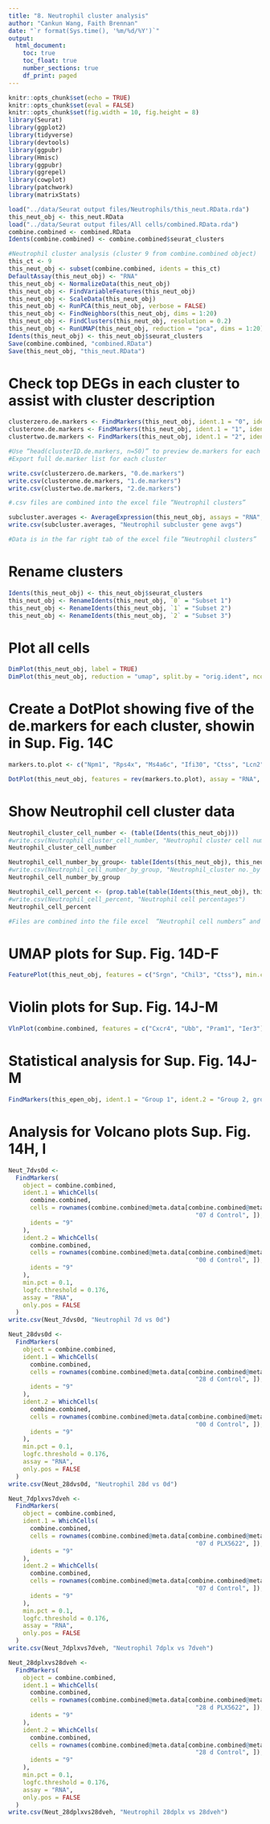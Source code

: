 ```yaml
---
title: "8. Neutrophil cluster analysis"
author: "Cankun Wang, Faith Brennan"
date: "`r format(Sys.time(), '%m/%d/%Y')`"
output: 
  html_document:
    toc: true
    toc_float: true
    number_sections: true
    df_print: paged
---
```


```r
knitr::opts_chunk$set(echo = TRUE)
knitr::opts_chunk$set(eval = FALSE)
knitr::opts_chunk$set(fig.width = 10, fig.height = 8)
library(Seurat)
library(ggplot2)
library(tidyverse)
library(devtools)
library(ggpubr)
library(Hmisc)
library(ggpubr)
library(ggrepel)
library(cowplot)
library(patchwork)
library(matrixStats)

load("../data/Seurat output files/Neutrophils/this_neut.RData.rda")
this_neut_obj <- this_neut.RData 
load("../data/Seurat output files/All cells/combined.RData.rda")
combine.combined <- combined.RData
Idents(combine.combined) <- combine.combined$seurat_clusters
```

```r
#Neutrophil cluster analysis (cluster 9 from combine.combined object)
this_ct <- 9
this_neut_obj <- subset(combine.combined, idents = this_ct)
DefaultAssay(this_neut_obj) <- "RNA"
this_neut_obj <- NormalizeData(this_neut_obj)
this_neut_obj <- FindVariableFeatures(this_neut_obj)
this_neut_obj <- ScaleData(this_neut_obj)
this_neut_obj <- RunPCA(this_neut_obj, verbose = FALSE)
this_neut_obj <- FindNeighbors(this_neut_obj, dims = 1:20)
this_neut_obj <- FindClusters(this_neut_obj, resolution = 0.2)
this_neut_obj <- RunUMAP(this_neut_obj, reduction = "pca", dims = 1:20)
Idents(this_neut_obj) <- this_neut_obj$seurat_clusters
Save(combine.combined, "combined.RData")
Save(this_neut_obj, "this_neut.RData")

```


# Check top DEGs in each cluster to assist with cluster description 

```r
clusterzero.de.markers <- FindMarkers(this_neut_obj, ident.1 = "0", ident.2 = NULL, only.pos = TRUE)
clusterone.de.markers <- FindMarkers(this_neut_obj, ident.1 = "1", ident.2 = NULL, only.pos = TRUE)
clustertwo.de.markers <- FindMarkers(this_neut_obj, ident.1 = "2", ident.2 = NULL, only.pos = TRUE)

#Use “head(clusterID.de.markers, n=50)” to preview de.markers for each ependymal cluster. 
#Export full de.marker list for each cluster

write.csv(clusterzero.de.markers, "0.de.markers")
write.csv(clusterone.de.markers, "1.de.markers")
write.csv(clustertwo.de.markers, "2.de.markers")

#.csv files are combined into the excel file “Neutrophil clusters”

subcluster.averages <- AverageExpression(this_neut_obj, assays = "RNA", "subcluster.averages")
write.csv(subcluster.averages, "Neutrophil subcluster gene avgs")

#Data is in the far right tab of the excel file “Neutrophil clusters” 

```

# Rename clusters

```r
Idents(this_neut_obj) <- this_neut_obj$seurat_clusters
this_neut_obj <- RenameIdents(this_neut_obj, `0` = "Subset 1") 
this_neut_obj <- RenameIdents(this_neut_obj, `1` = "Subset 2")
this_neut_obj <- RenameIdents(this_neut_obj, `2` = "Subset 3")

```

# Plot all cells

```r

DimPlot(this_neut_obj, label = TRUE)
DimPlot(this_neut_obj, reduction = "umap", split.by = "orig.ident", ncol = 2)

```

# Create a DotPlot showing five of the de.markers for each cluster, showin in Sup. Fig. 14C 

```r
markers.to.plot <- c("Npm1", "Rps4x", "Ms4a6c", "Ifi30", "Ctss", "Lcn2", "Chil3", "Ngp", "Camp", "Ltf", "S100a6", "Btg1", "Srgn", "S100a11", "Msrb1")

DotPlot(this_neut_obj, features = rev(markers.to.plot), assay = "RNA", cols = c("blue", "orange"), dot.scale = 6) + RotatedAxis()

```

# Show Neutrophil cell cluster data

```r
Neutrophil_cluster_cell_number <- (table(Idents(this_neut_obj)))
#write.csv(Neutrophil_cluster_cell_number, "Neutrophil cluster cell number")
Neutrophil_cluster_cell_number

Neutrophil_cell_number_by_group<- table(Idents(this_neut_obj), this_neut_obj$orig.ident)
#write.csv(Neutrophil_cell_number_by_group, "Neutrophil_cluster no._by group")
Neutrophil_cell_number_by_group

Neutrophil_cell_percent <- (prop.table(table(Idents(this_neut_obj), this_neut_obj$orig.ident), margin = 2))
#write.csv(Neutrophil_cell_percent, "Neutrophil cell percentages")
Neutrophil_cell_percent

#Files are combined into the file excel  “Neutrophil cell numbers” and data is shown in Sup. Fig. 14G
```

# UMAP plots for Sup. Fig. 14D-F

```r
FeaturePlot(this_neut_obj, features = c("Srgn", "Chil3", "Ctss"), min.cutoff = "q9")
```

# Violin plots for Sup. Fig. 14J-M

```r
VlnPlot(combine.combined, features = c("Cxcr4", "Ubb", "Pram1", "Ier3"), idents = "9", group.by = "orig.ident", pt.size = 1, assay = "RNA")
```

# Statistical analysis for Sup. Fig. 14J-M

```r
FindMarkers(this_epen_obj, ident.1 = "Group 1", ident.2 = "Group 2, group.by = "orig.ident", features = c("gene name"), logfc.threshold = 0.001, test.use = "wilcox")
```

# Analysis for Volcano plots Sup. Fig. 14H, I

```r
Neut_7dvs0d <-
  FindMarkers(
    object = combine.combined,
    ident.1 = WhichCells(
      combine.combined,
      cells = rownames(combine.combined@meta.data[combine.combined@meta.data$orig.ident ==
                                                    "07 d Control", ]),
      idents = "9"
    ),
    ident.2 = WhichCells(
      combine.combined,
      cells = rownames(combine.combined@meta.data[combine.combined@meta.data$orig.ident ==
                                                    "00 d Control", ]),
      idents = "9"
    ),
    min.pct = 0.1,
    logfc.threshold = 0.176,
    assay = "RNA",
    only.pos = FALSE
  )
write.csv(Neut_7dvs0d, "Neutrophil 7d vs 0d")

Neut_28dvs0d <-
  FindMarkers(
    object = combine.combined,
    ident.1 = WhichCells(
      combine.combined,
      cells = rownames(combine.combined@meta.data[combine.combined@meta.data$orig.ident ==
                                                    "28 d Control", ]),
      idents = "9"
    ),
    ident.2 = WhichCells(
      combine.combined,
      cells = rownames(combine.combined@meta.data[combine.combined@meta.data$orig.ident ==
                                                    "00 d Control", ]),
      idents = "9"
    ),
    min.pct = 0.1,
    logfc.threshold = 0.176,
    assay = "RNA",
    only.pos = FALSE
  )
write.csv(Neut_28dvs0d, "Neutrophil 28d vs 0d")

Neut_7dplxvs7dveh <-
  FindMarkers(
    object = combine.combined,
    ident.1 = WhichCells(
      combine.combined,
      cells = rownames(combine.combined@meta.data[combine.combined@meta.data$orig.ident ==
                                                    "07 d PLX5622", ]),
      idents = "9"
    ),
    ident.2 = WhichCells(
      combine.combined,
      cells = rownames(combine.combined@meta.data[combine.combined@meta.data$orig.ident ==
                                                    "07 d Control", ]),
      idents = "9"
    ),
    min.pct = 0.1,
    logfc.threshold = 0.176,
    assay = "RNA",
    only.pos = FALSE
  )
write.csv(Neut_7dplxvs7dveh, "Neutrophil 7dplx vs 7dveh")

Neut_28dplxvs28dveh <-
  FindMarkers(
    object = combine.combined,
    ident.1 = WhichCells(
      combine.combined,
      cells = rownames(combine.combined@meta.data[combine.combined@meta.data$orig.ident ==
                                                    "28 d PLX5622", ]),
      idents = "9"
    ),
    ident.2 = WhichCells(
      combine.combined,
      cells = rownames(combine.combined@meta.data[combine.combined@meta.data$orig.ident ==
                                                    "28 d Control", ]),
      idents = "9"
    ),
    min.pct = 0.1,
    logfc.threshold = 0.176,
    assay = "RNA",
    only.pos = FALSE
  )
write.csv(Neut_28dplxvs28dveh, "Neutrophil 28dplx vs 28dveh")

```


```r

```


```r

```



```r

```


```r

```


```r

```


```r

```


```r

```


```r

```
